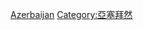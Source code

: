 {{Commons category|Buildings in Azerbaijan}}


[[Category:亚洲各国建筑物|Azerbaijan]]
[[Category:亞塞拜然|Category:亞塞拜然]]